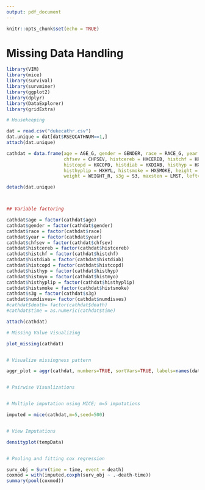 ```yaml
---
output: pdf_document
---
```


```r
knitr::opts_chunk$set(echo = TRUE)
```

# Missing Data Handling

```r
library(VIM)
library(mice)
library(survival)
library(survminer)
library(ggplot2)
library(dplyr)
library(DataExplorer)
library(gridExtra)
```

```r

# Housekeeping

dat = read.csv("dukecathr.csv")
dat.unique = dat[dat$RSEQCATHNUM==1,]
attach(dat.unique)

cathdat = data.frame(age = AGE_G, gender = GENDER, race = RACE_G, year = YRCATH_G, 
                     chfsev = CHFSEV, histcereb = HXCEREB, histchf = HXCHF, 
                     histcopd = HXCOPD, histdiab = HXDIAB, histhyp = HXHTN, histmyo = HXMI, 
                     histhyplip = HXHYL, histsmoke = HXSMOKE, height = HEIGHT_R, 
                     weight = WEIGHT_R, s3g = S3, maxsten = LMST, leftvenEF = LVEF_R, numdisves = NUMDZV, death = DEATH, time = DAYS2LKA)

detach(dat.unique)



## Variable factoring

cathdat$age = factor(cathdat$age)
cathdat$gender = factor(cathdat$gender)
cathdat$race = factor(cathdat$race)
cathdat$year = factor(cathdat$year)
cathdat$chfsev = factor(cathdat$chfsev)
cathdat$histcereb = factor(cathdat$histcereb)
cathdat$histchf = factor(cathdat$histchf)
cathdat$histdiab = factor(cathdat$histdiab)
cathdat$histcopd = factor(cathdat$histcopd)
cathdat$histhyp = factor(cathdat$histhyp)
cathdat$histmyo = factor(cathdat$histmyo)
cathdat$histhyplip = factor(cathdat$histhyplip)
cathdat$histsmoke = factor(cathdat$histsmoke)
cathdat$s3g = factor(cathdat$s3g)
cathdat$numdisves= factor(cathdat$numdisves)
#cathdat$death= factor(cathdat$death)
#cathdat$time = as.numeric(cathdat$time)

attach(cathdat)
```



```r


# Missing Value Visualizing

plot_missing(cathdat)


# Visualize missingness pattern 

aggr_plot = aggr(cathdat, numbers=TRUE, sortVars=TRUE, labels=names(data), cex.axis=.7, gap=3, ylab=c("Histogram of missing data","Pattern"),plot=TRUE)


# Pairwise Visualizations


# Multiple imputation using MICE; m=5 imputations

imputed = mice(cathdat,m=5,seed=500)


# View Imputations

densityplot(tempData)


# Pooling and fitting cox regression

surv_obj = Surv(time = time, event = death)
coxmod = with(imputed,coxph(surv_obj ~ .-death-time))
summary(pool(coxmod))




```

